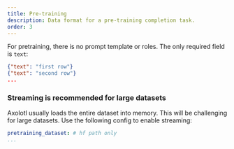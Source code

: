 ```yaml
---
title: Pre-training
description: Data format for a pre-training completion task.
order: 3
---
```


For pretraining, there is no prompt template or roles.  The only required field is `text`:

```.json
{"text": "first row"}
{"text": "second row"}
...
```

:::{.callout-note}

### Streaming is recommended for large datasets

Axolotl usually loads the entire dataset into memory. This will be challenging for large datasets. Use the following config to enable streaming:

```.yaml
pretraining_dataset: # hf path only
...
```

:::
